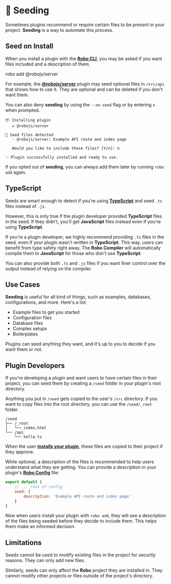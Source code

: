 
# 🌱 Seeding

Sometimes plugins recommend or require certain files to be present in your project. **Seeding** is a way to automate this process.

## Seed on Install

When you install a plugin with the **[Robo CLI](../cli/robo)**, you may be asked if you want files included and a description of them.

<Terminal execute>robo add @robojs/server</Terminal>

For example, the **[@robojs/server](./server)** plugin may seed optional files in `/src/api` that shows how to use it. They are optional and can be deleted if you don't want them.

You can also deny **seeding** by using the `--no-seed` flag or by entering `n` when prompted.

```
📦 Installing plugin
   ✔ @robojs/server

🌱 Seed files detected
   - @robojs/server: Example API route and index page

   Would you like to include these files? [Y/n]: n

✨ Plugin successfully installed and ready to use.
```

If you opted out of **seeding**, you can always add them later by running `robo add` again.

<CardContainer>
	<Card href="/plugins/install" title="🔌 Robo Plugins" description="Add features to your Robo seamlessly." />
</CardContainer>

## TypeScript

Seeds are smart enough to detect if you're using **[TypeScript](../robojs/typescript)** and seed `.ts` files instead of `.js`.

However, this is only true if the plugin developer provided **TypeScript** files in the seed. If they didn't, you'll get **JavaScript** files instead even if you're using **TypeScript**.

If you're a plugin developer, we highly recommend providing `.ts` files in the seed, even if your plugin wasn't written in **TypeScript**. This way, users can benefit from type safety right away. The **Robo Compiler** will automatically compile them to **JavaScript** for those who don't use **TypeScript**.

You can also provide both `.ts` and `.js` files if you want finer control over the output instead of relying on the compiler.

<CardContainer>
	<Card href="../robojs/typescript" title="📘 TypeScript" description="Write better code with type safety." />
</CardContainer>

## Use Cases

**Seeding** is useful for all kind of things, such as examples, databases, configurations, and more. Here's a list:

- Example files to get you started
- Configuration files
- Database files
- Complex setups
- Boilerplates

Plugins can seed anything they want, and it's up to you to decide if you want them or not.

## Plugin Developers

If you're developing a plugin and want users to have certain files in their project, you can seed them by creating a `/seed` folder in your plugin's root directory.

Anything you put in `/seed` gets copied to the user's `/src` directory. If you want to copy files into the root directory, you can use the `/seed/_root` folder.

```
/seed
├── /_root
│   └── index.html
└── /api
    └── hello.ts
```

When the user **[installs your plugin](./install)**, these files are copied to their project if they approve.

While optional, a description of the files is recommended to help users understand what they are getting. You can provide a description in your plugin's **[Robo Config](../robojs/config)** file:

```js title="robo.mjs"
export default {
	// ... rest of config
	seed: {
		description: 'Example API route and index page'
	}
}
```

Now when users install your plugin with `robo add`, they will see a description of the files being seeded before they decide to include them. This helps them make an informed decision.

<CardContainer>
	<Card href="./create" title="🔌 Creating Plugins" description="Make your own plugins for Robo.js." />
</CardContainer>

## Limitations

Seeds cannot be used to modify existing files in the project for security reasons. They can only add new files.

Similarly, seeds can only affect the **Robo** project they are installed in. They cannot modify other projects or files outside of the project's directory.
